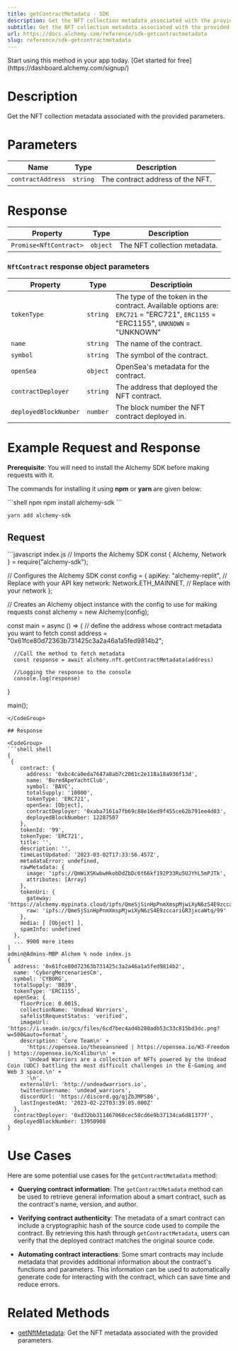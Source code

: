 ```yaml
---
title: getContractMetadata - SDK
description: Get the NFT collection metadata associated with the provided parameters.
subtitle: Get the NFT collection metadata associated with the provided parameters.
url: https://docs.alchemy.com/reference/sdk-getcontractmetadata
slug: reference/sdk-getcontractmetadata
---
```


<Tip title="Don’t have an API key?" icon="star">
  Start using this method in your app today. [Get started for free](https://dashboard.alchemy.com/signup/)
</Tip>

# Description

Get the NFT collection metadata associated with the provided parameters.

# Parameters

| Name              | Type     | Description                      |
| ----------------- | -------- | -------------------------------- |
| `contractAddress` | `string` | The contract address of the NFT. |

# Response

| Property               | Type     | Description                  |
| ---------------------- | -------- | ---------------------------- |
| `Promise<NftContract>` | `object` | The NFT collection metadata. |

### `NftContract` response object parameters

| Property              | Type     | Descriptioin                                                                                                                    |
| --------------------- | -------- | ------------------------------------------------------------------------------------------------------------------------------- |
| `tokenType`           | `string` | The type of the token in the contract. Available options are: `ERC721` = "ERC721", `ERC1155` = "ERC1155", `UNKNOWN` = "UNKNOWN" |
| `name`                | `string` | The name of the contract.                                                                                                       |
| `symbol`              | `string` | The symbol of the contract.                                                                                                     |
| `openSea`             | `object` | OpenSea's metadata for the contract.                                                                                            |
| `contractDeployer`    | `string` | The address that deployed the NFT contract.                                                                                     |
| `deployedBlockNumber` | `number` | The block number the NFT contract deployed in.                                                                                  |

# Example Request and Response

**Prerequisite**: You will need to install the Alchemy SDK before making requests with it.

The commands for installing it using **npm** or **yarn** are given below:

<CodeGroup>
  ```shell npm
  npm install alchemy-sdk
  ```

  ```shell yarn
  yarn add alchemy-sdk
  ```
</CodeGroup>

## Request

<CodeGroup>
  ```javascript index.js
  // Imports the Alchemy SDK
  const { Alchemy, Network } = require("alchemy-sdk");

  // Configures the Alchemy SDK
  const config = {
      apiKey: "alchemy-replit", // Replace with your API key
      network: Network.ETH_MAINNET, // Replace with your network
  };

  // Creates an Alchemy object instance with the config to use for making requests
  const alchemy = new Alchemy(config);

  const main = async () => {
      // define the address whose contract metadata you want to fetch
      const address = "0x61fce80d72363b731425c3a2a46a1a5fed9814b2";

      //Call the method to fetch metadata
      const response = await alchemy.nft.getContractMetadata(address)

      //Logging the response to the console
      console.log(response)
  }

  main();
  ```
</CodeGroup>

## Response

<CodeGroup>
  ```shell shell
  {
   {
      contract: {
        address: '0xbc4ca0eda7647a8ab7c2061c2e118a18a936f13d',
        name: 'BoredApeYachtClub',
        symbol: 'BAYC',
        totalSupply: '10000',
        tokenType: 'ERC721',
        openSea: [Object],
        contractDeployer: '0xaba7161a7fb69c88e16ed9f455ce62b791ee4d03',
        deployedBlockNumber: 12287507
      },
      tokenId: '99',
      tokenType: 'ERC721',
      title: '',
      description: '',
      timeLastUpdated: '2023-03-02T17:33:56.457Z',
      metadataError: undefined,
      rawMetadata: {
        image: 'ipfs://QmWiXSKwbwHkobDdZbDc6t66kf192P33Ru5UJYhL5mPJTk',
        attributes: [Array]
      },
      tokenUri: {
        gateway: 'https://alchemy.mypinata.cloud/ipfs/QmeSjSinHpPnmXmspMjwiXyN6zS4E9zccariGR3jxcaWtq/99',
        raw: 'ipfs://QmeSjSinHpPnmXmspMjwiXyN6zS4E9zccariGR3jxcaWtq/99'
      },
      media: [ [Object] ],
      spamInfo: undefined
    },
    ... 9900 more items
  ]
  admin@Admins-MBP Alchem % node index.js
  {
    address: '0x61fce80d72363b731425c3a2a46a1a5fed9814b2',
    name: 'CyborgMercenariesCm',
    symbol: 'CYBORG',
    totalSupply: '8039',
    tokenType: 'ERC1155',
    openSea: {
      floorPrice: 0.0015,
      collectionName: 'Undead Warriors',
      safelistRequestStatus: 'verified',
      imageUrl: 'https://i.seadn.io/gcs/files/6cd7bec4ad4b280adb53c33c815bd3dc.png?w=500&auto=format',
      description: 'Core Team\n' +
        'https://opensea.io/theseansneed | https://opensea.io/W3-Freedom | https://opensea.io/Xc4libur\n' +
        'Undead Warriors are a collection of NFTs powered by the Undead Coin (UDC) battling the most difficult challenges in the E-Gaming and Web 3 space.\n' +
        '\n',
      externalUrl: 'http://undeadwarriors.io',
      twitterUsername: 'undead_warriors',
      discordUrl: 'https://discord.gg/qjZbJMPS86',
      lastIngestedAt: '2023-02-22T03:39:05.000Z'
    },
    contractDeployer: '0xd32bb311467060cec58cd6e9b37134ca6d81377f',
    deployedBlockNumber: 13950908
  }
  ```
</CodeGroup>

# Use Cases

Here are some potential use cases for the `getContractMetadata` method:

* **Querying contract information**: The `getContractMetadata` method can be used to retrieve general information about a smart contract, such as the contract's name, version, and author.

* **Verifying contract authenticity**: The metadata of a smart contract can include a cryptographic hash of the source code used to compile the contract. By retrieving this hash through `getContractMetadata`, users can verify that the deployed contract matches the original source code.

* **Automating contract interactions**: Some smart contracts may include metadata that provides additional information about the contract's functions and parameters. This information can be used to automatically generate code for interacting with the contract, which can save time and reduce errors.

# Related Methods

* [getNftMetadata](/reference/getnftmetadata-sdk): Get the NFT metadata associated with the provided parameters.
